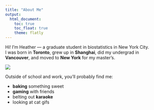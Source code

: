 ```yaml
---
title: "About Me"
output:
  html_document:
    toc: true
    toc_float: true
    theme: flatly
---
```


Hi! I'm Heather — a graduate student in biostatistics in New York City.  
I was born in **Toronto**, grew up in **Shanghai**, did my undergrad in **Vancouver**, and moved to **New York** for my master's.

![](https://media.giphy.com/media/v1.Y2lkPTc5MGI3NjExMWh5MnVtZjNuaDh3aHBuM3Q4ODAyb3dyOGw1NnBwMGtiZzhvaWtjeCZlcD12MV9naWZzX3NlYXJjaCZjdD1n/scZPhLqaVOM1qG4lT9/giphy.gif)


Outside of school and work, you'll probably find me:

- **baking** something sweet
- **gaming** with friends
- belting out **karaoke**
- looking at cat gifs
